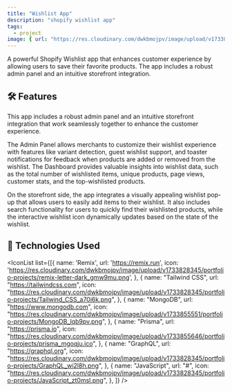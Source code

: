 ```yaml
---
title: "Wishlist App"
description: "shopify wishlist app"
tags:
  - project 
image: { url: "https://res.cloudinary.com/dwkbmojpv/image/upload/v1733826549/portfolio-projects/wishlist-storefront_k8j9ij.png", width: 1200, height: 600 }
---
```



A powerful Shopify Wishlist app that enhances customer experience by allowing users to save their favorite products. The app includes a robust admin panel and an intuitive storefront integration.


## 🛠 Features

This app includes a robust admin panel and an intuitive storefront integration that work seamlessly together to enhance the customer experience.

The Admin Panel allows merchants to customize their wishlist experience with features like variant detection, guest wishlist support, and toaster notifications for feedback when products are added or removed from the wishlist. The Dashboard provides valuable insights into wishlist data, such as the total number of wishlisted items, unique products, page views, customer stats, and the top-wishlisted products.

On the storefront side, the app integrates a visually appealing wishlist pop-up that allows users to easily add items to their wishlist. It also includes search functionality for users to quickly find their wishlisted products, while the interactive wishlist icon dynamically updates based on the state of the wishlist.

## 🚀 Technologies Used

<IconList list={[{
  name: 'Remix',
  url: 'https://remix.run',
  icon: 'https://res.cloudinary.com/dwkbmojpv/image/upload/v1733828345/portfolio-projects/remix-letter-dark_gmw9mu.png',
},
{
  name: "Tailwind CSS",
  url: "https://tailwindcss.com",
  icon: "https://res.cloudinary.com/dwkbmojpv/image/upload/v1733828345/portfolio-projects/Tailwind_CSS_a70i6k.png",
},
{
  name: "MongoDB",
  url: "https://www.mongodb.com",
  icon: "https://res.cloudinary.com/dwkbmojpv/image/upload/v1733855551/portfolio-projects/MongoDB_lqb9pv.png",
},
{
  name: "Prisma",
  url: "https://prisma.io",
  icon: "https://res.cloudinary.com/dwkbmojpv/image/upload/v1733855646/portfolio-projects/prisma_mgoqju.ico",
},
{
  name: "GraphQL",
  url: "https://graphql.org",
  icon: "https://res.cloudinary.com/dwkbmojpv/image/upload/v1733828345/portfolio-projects/GraphQL_wi2l8h.png",
},
{
  name: "JavaScript",
  url: "#",
  icon: "https://res.cloudinary.com/dwkbmojpv/image/upload/v1733828345/portfolio-projects/JavaScript_zt0msl.png",
},
]} />